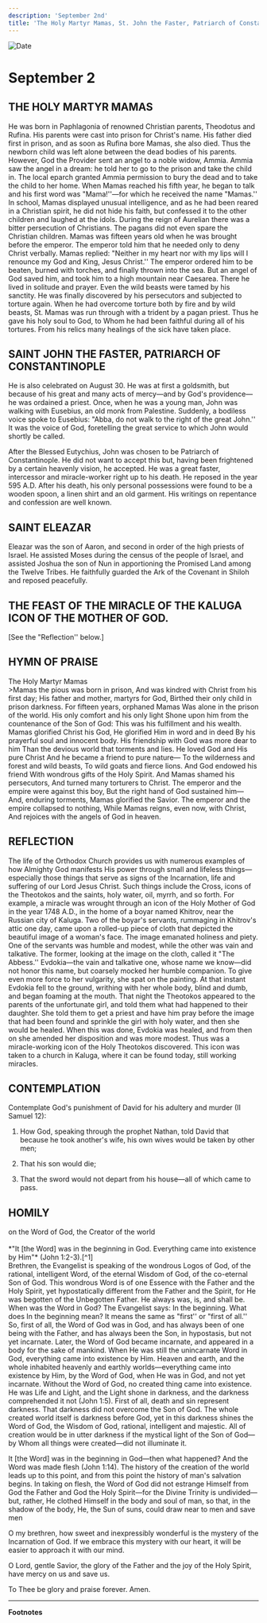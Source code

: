 ```yaml
---
description: 'September 2nd'
title: 'The Holy Martyr Mamas, St. John the Faster, Patriarch of Constantinople, St. Eleazar, the Miracle of the Kaluga Icon of the Theotokos'
---
```


<CustomPaginator />
<RunningHead />

<Image src="/title-imprint.png" height={68} width={50} alt="Date" className="title-imprint"/>

# <div id="date">September <Image className="four-dot" src="/four-dot.png" height={15} width={15} alt="" />2</div>

## THE HOLY MARTYR MAMAS
He was born in Paphlagonia of renowned Christian parents, Theodotus and Rufina. His parents were cast into prison for Christ's name. His father died first in prison, and as soon as Rufina bore Mamas, she also died. Thus the newborn child was left alone between the dead bodies of his parents. However, God the Provider sent an angel to a noble widow, Ammia. Ammia saw the angel in a dream: he told her to go to the prison and take the child in. The local eparch granted Ammia permission to bury the dead and to take the child to her home. When Mamas reached his fifth year, he began to talk and his first word was "Mama!''—for which he received the name "Mamas.'' In school, Mamas displayed unusual intelligence, and as he had been reared in a Christian spirit, he did not hide his faith, but confessed it to the other children and laughed at the idols. During the reign of Aurelian there was a bitter persecution of Christians. The pagans did not even spare the Christian children. Mamas was fifteen years old when he was brought before the emperor. The emperor told him that he needed only to deny Christ verbally. Mamas replied: "Neither in my heart nor with my lips will I renounce my God and King, Jesus Christ.'' The emperor ordered him to be beaten, burned with torches, and finally thrown into the sea. But an angel of God saved him, and took him to a high mountain near Caesarea. There he lived in solitude and prayer. Even the wild beasts were tamed by his sanctity. He was finally discovered by his persecutors and subjected to torture again. When he had overcome torture both by fire and by wild beasts, St. Mamas was run through with a trident by a pagan priest. Thus he gave his holy soul to God, to Whom he had been faithful during all of his tortures. From his relics many healings of the sick have taken place.

## SAINT JOHN THE FASTER, PATRIARCH OF CONSTANTINOPLE

He is also celebrated on August 30. He was at first a goldsmith, but because of his great and many acts of mercy—and by God's providence—he was ordained a priest. Once, when he was a young man, John was walking with Eusebius, an old monk from Palestine. Suddenly, a bodiless voice spoke to Eusebius: "Abba, do not walk to the right of the great John.'' It was the voice of God, foretelling the great service to which John would shortly be called.

After the Blessed Eutychius, John was chosen to be Patriarch of Constantinople. He did not want to accept this but, having been frightened by a certain heavenly vision, he accepted. He was a great faster, intercessor and miracle-worker right up to his death. He reposed in the year 595 A.D. After his death, his only personal possessions were found to be a wooden spoon, a linen shirt and an old garment. His writings on repentance and confession are well known.

## SAINT ELEAZAR

Eleazar was the son of Aaron, and second in order of the high priests of Israel. He assisted Moses during the census of the people of Israel, and assisted Joshua the son of Nun in apportioning the Promised Land among the Twelve Tribes. He faithfully guarded the Ark of the Covenant in Shiloh and reposed peacefully.

## THE FEAST OF THE MIRACLE OF THE KALUGA ICON OF THE MOTHER OF GOD.

[See the "Reflection'' below.]


## HYMN OF PRAISE
<div style={{textAlign:'center', color:'crimson', fontWeight:'bold'}}>
The Holy Martyr Mamas
</div>
>Mamas the pious was born in prison,  
And was kindred with Christ from his first day;  
His father and mother, martyrs for God,  
Birthed their only child in prison darkness.  
For fifteen years, orphaned Mamas  
Was alone in the prison of the world.  
His only comfort and his only light  
Shone upon him from the countenance of the Son of God:  
This was his fulfillment and his wealth.  
Mamas glorified Christ his God,  
He glorified Him in word and in deed  
By his prayerful soul and innocent body.  
His friendship with God was more dear to him  
Than the devious world that torments and lies.  
He loved God and His pure Christ  
And he became a friend to pure nature—  
To the wilderness and forest and wild beasts,  
To wild goats and fierce lions.  
And God endowed his friend  
With wondrous gifts of the Holy Spirit.  
And Mamas shamed his persecutors,  
And turned many torturers to Christ.  
The emperor and the empire were against this boy,  
But the right hand of God sustained him—  
And, enduring torments, Mamas glorified the Savior.  
The emperor and the empire collapsed to nothing,  
While Mamas reigns, even now, with Christ,  
And rejoices with the angels of God in heaven.  


## REFLECTION

The life of the Orthodox Church provides us with numerous examples of how Almighty God manifests His power through small and lifeless things—especially those things that serve as signs of the Incarnation, life and suffering of our Lord Jesus Christ. Such things include the Cross, icons of the Theotokos and the saints, holy water, oil, myrrh, and so forth. For example, a miracle was wrought through an icon of the Holy Mother of God in the year 1748 A.D., in the home of a boyar named Khitrov, near the Russian city of Kaluga. Two of the boyar's servants, rummaging in Khitrov's attic one day, came upon a rolled-up piece of cloth that depicted the beautiful image of a woman's face. The image emanated holiness and piety. One of the servants was humble and modest, while the other was vain and talkative. The former, looking at the image on the cloth, called it "The Abbess.'' Evdokia—the vain and talkative one, whose name we know—did not honor this name, but coarsely mocked her humble companion. To give even more force to her vulgarity, she spat on the painting. At that instant Evdokia fell to the ground, writhing with her whole body, blind and dumb, and began foaming at the mouth. That night the Theotokos appeared to the parents of the unfortunate girl, and told them what had happened to their daughter. She told them to get a priest and have him pray before the image that had been found and sprinkle the girl with holy water, and then she would be healed. When this was done, Evdokia was healed, and from then on she amended her disposition and was more modest. Thus was a miracle-working icon of the Holy Theotokos discovered. This icon was taken to a church in Kaluga, where it can be found today, still working miracles.


## CONTEMPLATION

Contemplate God's punishment of David for his adultery and murder (II Samuel 12):

1. How God, speaking through the prophet Nathan, told David that because he took another's wife, his own wives would be taken by other men;

2. That his son would die;

3. That the sword would not depart from his house—all of which came to pass.

## HOMILY
<div style={{textAlign:'center', color:'crimson', fontWeight:'bold'}}>
on the Word of God, the Creator of the world
</div>
<br />
<div style={{textAlign:'right'}}>
*"It [the Word] was in the beginning in God. Everything came into existence by Him"* (John 1:2-3).[^1]
</div>
Brethren, the Evangelist is speaking of the wondrous Logos of God, of the rational, intelligent Word, of the eternal Wisdom of God, of the co-eternal Son of God. This wondrous Word is of one Essence with the Father and the Holy Spirit, yet hypostatically different from the Father and the Spirit, for He was begotten of the Unbegotten Father. He always was, is, and shall be. When was the Word in God? The Evangelist says: In the beginning. What does In the beginning mean? It means the same as "first'' or "first of all.'' So, first of all, the Word of God was in God, and has always been of one being with the Father, and has always been the Son, in hypostasis, but not yet incarnate. Later, the Word of God became incarnate, and appeared in a body for the sake of mankind. When He was still the unincarnate Word in God, everything came into existence by Him. Heaven and earth, and the whole inhabited heavenly and earthly worlds—everything came into existence by Him, by the Word of God, when He was in God, and not yet incarnate. Without the Word of God, no created thing came into existence. He was Life and Light, and the Light shone in darkness, and the darkness comprehended it not (John 1:5). First of all, death and sin represent darkness. That darkness did not overcome the Son of God. The whole created world itself is darkness before God, yet in this darkness shines the Word of God, the Wisdom of God, rational, intelligent and majestic. All of creation would be in utter darkness if the mystical light of the Son of God—by Whom all things were created—did not illuminate it.

It [the Word] was in the beginning in God—then what happened? And the Word was made flesh (John 1:14). The history of the creation of the world leads up to this point, and from this point the history of man's salvation begins. In taking on flesh, the Word of God did not estrange Himself from God the Father and God the Holy Spirit—for the Divine Trinity is undivided—but, rather, He clothed Himself in the body and soul of man, so that, in the shadow of the body, He, the Sun of suns, could draw near to men and save men

O my brethren, how sweet and inexpressibly wonderful is the mystery of the Incarnation of God. If we embrace this mystery with our heart, it will be easier to approach it with our mind.

O Lord, gentle Savior, the glory of the Father and the joy of the Holy Spirit, have mercy on us and save us.

To Thee be glory and praise forever. Amen.

---
**Footnotes**

[^1]:  According to the Slavonic text.


